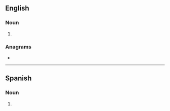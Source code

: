 ==English==

===Noun===
{{head|en|noun form}}

# {{plural of|blooper|lang=en}}

===Anagrams===
* {{anagrams|en|a=belooprs|proboles}}

----

==Spanish==

===Noun===
{{head|es|noun form|g=m-p}}

# {{plural of|blooper|lang=es}}